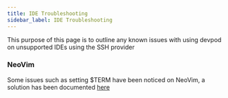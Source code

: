 ```yaml
---
title: IDE Troubleshooting
sidebar_label: IDE Troubleshooting
---
```


This purpose of this page is to outline any known issues with using devpod on unsupported IDEs using the SSH provider

### NeoVim

Some issues such as setting $TERM have been noticed on NeoVim, a solution has been documented [here](https://github.com/loft-sh/devpod/issues/1187)